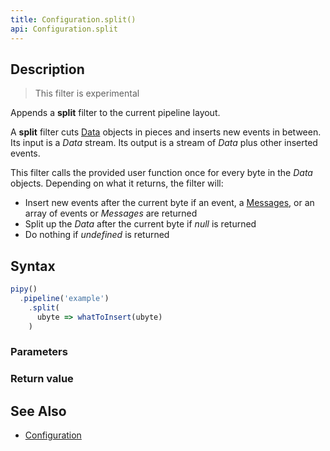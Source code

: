 ```yaml
---
title: Configuration.split()
api: Configuration.split
---
```


## Description

> This filter is experimental

Appends a **split** filter to the current pipeline layout.

A **split** filter cuts [Data](/reference/api/Data) objects in pieces and inserts new events in between. Its input is a _Data_ stream. Its output is a stream of _Data_ plus other inserted events.

<FilterDiagram
  name="split"
  input="Message"
  output="Message x N"
/>

This filter calls the provided user function once for every byte in the _Data_ objects. Depending on what it returns, the filter will:

- Insert new events after the current byte if an event, a [Messages](/reference/api/Message), or an array of events or _Messages_ are returned
- Split up the _Data_ after the current byte if _null_ is returned
- Do nothing if _undefined_ is returned

## Syntax

``` js
pipy()
  .pipeline('example')
    .split(
      ubyte => whatToInsert(ubyte)
    )
```

### Parameters

<Parameters/>

### Return value

<ReturnValue/>

## See Also

* [Configuration](/reference/api/Configuration)

